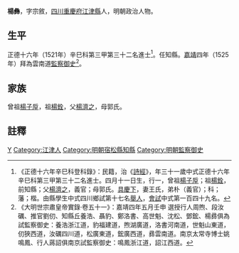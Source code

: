 {{明清人物信息框
| 姓名 = 楊彝
| 原名 =
| 圖片名稱= 
| 圖片大小 =
| 圖片說明 = 
| 最高職務 =
| 國家 = 大明 
| 爵位 =
| 籍貫 = [[四川|四川]][[重慶府|重慶府]][[江津縣|江津縣]]
| 族裔 = 
| 旗籍 = 
| 字號 = 
| 諡號 =
| 出生日期 = 四月十一日
| 出生地點 = 
| 逝世日期 = 卒年不詳 
| 逝世地點 =
| 墓葬 =
| 配偶 = 王氏
| 親屬 = 
| 出身 =
* 正德十六年辛巳科同進士出身
| 經歷 =
| 著作 = 
}}
'''楊彝'''{{BD|1491年||？年||}}，字宗敘，[[四川|四川]][[重慶府|重慶府]][[江津縣|江津縣]]人，明朝政治人物。

==生平==
正德十六年（1521年）辛巳科第三甲第三十二名進士<ref>《正德十六年辛巳科登科錄》：民籍，治《[[詩經|詩經]]》，年三十一歲中式正德十六年辛巳科第三甲第三十二名進士。四月十一日生，行一，曾祖[[楊子垕|楊子垕]]；祖[[楊銓|楊銓]]，前知縣；父[[楊濟之|楊濟之]]，義官；母郭氏。[[具慶下|具慶下]]，妻王氏，弟朴（義官）；科；藩；楷。由縣學生中式四川鄉試第十七名[[舉人|舉人]]，[[會試|會試]]中式第一百四十九名。</ref>。任知縣。[[嘉靖|嘉靖]]四年（1525年）拜為雲南道[[監察御史|監察御史]]<ref>《大明世宗肅皇帝實錄·卷五十一》：嘉靖四年五月壬申 選授行人周煦、段汝礪、推官劉仞、知縣丘養浩、聶豹、鄭洛書、高世魁、沈松、鄧鋐、楊彞俱為試監察御史：養浩浙江道，豹福建道，煦湖廣道，洛書河南道，世魁山東道，仞狹西道，汝礪四川道，松廣東道，鋐廣西道，彞雲南道。南京太常寺博士姚鳴鳳、行人蔣詔俱南京試監察御史：鳴鳳浙江道，詔江西道。</ref>。

==家族==
曾祖[[楊子垕|楊子垕]]，祖[[楊銓|楊銓]]，父[[楊濟之|楊濟之]]，母郭氏。

==註釋==
{{reflist}}

{{明朝人物小作品}}
{{正德十六年辛巳科殿试金榜}}
{{DEFAULTSORT:Yang}}
[[Category:杨姓|Y]]
[[Category:江津人|Category:江津人]]
[[Category:明朝宿松縣知縣|Category:明朝宿松縣知縣]]
[[Category:明朝監察御史|Category:明朝監察御史]]